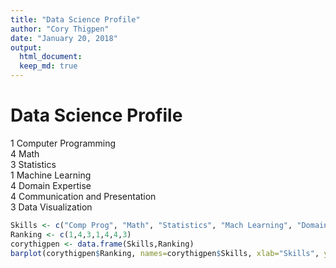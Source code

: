 ---
title: "Data Science Profile"
author: "Cory Thigpen"
date: "January 20, 2018"
output: 
  html_document:
  keep_md: true
---
# Data Science Profile
1 Computer Programming<br>
4 Math<br>
3 Statistics<br>
1 Machine Learning<br>
4 Domain Expertise<br>
4 Communication and Presentation<br>
3 Data Visualization<br>

```{r}
Skills <- c("Comp Prog", "Math", "Statistics", "Mach Learning", "Domain Exp", "Comm and Pres", "Data Vis")
Ranking <- c(1,4,3,1,4,4,3)
corythigpen <- data.frame(Skills,Ranking)
barplot(corythigpen$Ranking, names=corythigpen$Skills, xlab="Skills", ylab="Ranking", main="Cory Thigpen - Data Science Skills Jan 2018", cex.names=.4)

```